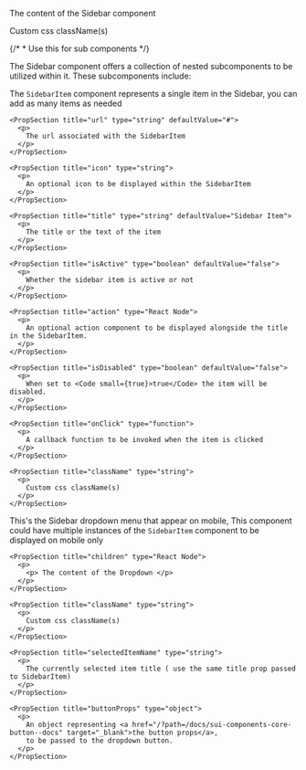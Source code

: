 
<PackageInstallGuide packageName="@wpmudev/sui-sidebar" />

<Section title="Props" border={true}>
  <PropSection title="children" type="React Node">
    <p>The content of the Sidebar component </p>
  </PropSection>

  <PropSection title="className" type="string">
    <p>Custom css className(s) </p>
  </PropSection>
</Section>

{/* * Use this for sub components */}

<Section title="Sub Components" contained={true} style={{ paddingTop: 30, paddingBottom: 0 }}>
  <p>The Sidebar component offers a collection of nested subcomponents to be utilized within it. These subcomponents include:</p>

  <Section title="SidebarItem" contained={true} style={{ paddingTop: 0, paddingLeft: 20, paddingRight: 0 }}>
    <p>
      The <Code small={true}>SidebarItem</Code> component represents a single item in the Sidebar, you can add as many items as needed
    </p>

    <PropSection title="url" type="string" defaultValue="#">
      <p>
        The url associated with the SidebarItem
      </p>
    </PropSection>

    <PropSection title="icon" type="string">
      <p>
        An optional icon to be displayed within the SidebarItem
      </p>
    </PropSection>

    <PropSection title="title" type="string" defaultValue="Sidebar Item">
      <p>
        The title or the text of the item
      </p>
    </PropSection>

    <PropSection title="isActive" type="boolean" defaultValue="false">
      <p>
        Whether the sidebar item is active or not
      </p>
    </PropSection>

    <PropSection title="action" type="React Node">
      <p>
        An optional action component to be displayed alongside the title in the SidebarItem.
      </p>
    </PropSection>

    <PropSection title="isDisabled" type="boolean" defaultValue="false">
      <p>
        When set to <Code small={true}>true</Code> the item will be disabled.
      </p>
    </PropSection>

    <PropSection title="onClick" type="function">
      <p>
        A callback function to be invoked when the item is clicked
      </p>
    </PropSection>

    <PropSection title="className" type="string">
      <p>
        Custom css className(s)
      </p>
    </PropSection>
  </Section>

  <Section title="SidebarDropdown" contained={true} style={{ paddingTop: 0, paddingLeft: 20, paddingRight: 0 }}>
    <p>
      This's the Sidebar dropdown menu that appear on mobile, This component could have multiple instances of the <Code small={true}>SidebarItem</Code> component to be displayed on mobile only
    </p>

    <PropSection title="children" type="React Node">
      <p>
        <p> The content of the Dropdown </p>
      </p>
    </PropSection>

    <PropSection title="className" type="string">
      <p>
        Custom css className(s)
      </p>
    </PropSection>

    <PropSection title="selectedItemName" type="string">
      <p>
        The currently selected item title ( use the same title prop passed to SidebarItem)
      </p>
    </PropSection>

    <PropSection title="buttonProps" type="object">
      <p>
        An object representing <a href="/?path=/docs/sui-components-core-button--docs" target="_blank">the button props</a>,
        to be passed to the dropdown button.
      </p>
    </PropSection>
  </Section>
</Section>

<CommonPropsNotice />
